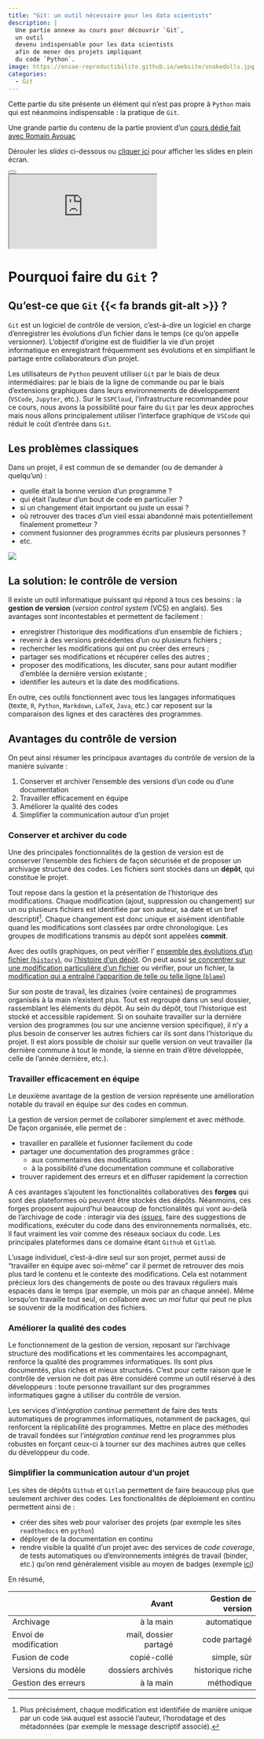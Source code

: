 ```yaml
---
title: "Git: un outil nécessaire pour les data scientists"
description: |
  Une partie annexe au cours pour découvrir `Git`,
  un outil
  devenu indispensable pour les data scientists
  afin de mener des projets impliquant
  du code `Python`.
image: https://ensae-reproductibilite.github.io/website/snakedolls.jpg
categories:
  - Git
---
```



Cette partie du site présente un élément qui n'est pas propre à
`Python` mais qui est néanmoins indispensable : la pratique de `Git`.

Une grande partie du contenu de la partie provient
d'un [cours dédié fait avec Romain Avouac](https://inseefrlab.github.io/formation-bonnes-pratiques-git-R/slides/complete.html)

:::{.cell .markdown}
Dérouler les _slides_ ci-dessous ou [cliquer ici](/slides/ggplot.qmd)
pour afficher les slides en plein écran.

```{=html}
<div class="sourceCode" id="cb1"><pre class="sourceCode yaml code-with-copy"><code class="sourceCode yaml"></code><button title="Copy to Clipboard" class="code-copy-button"><i class="bi"></i></button></pre><iframe class="sourceCode yaml code-with-copy" src="https://inseefrlab.github.io/formation-bonnes-pratiques-git-R/slides/complete.html#/partie-1-contr%C3%B4le-de-version-avec-git"></iframe></div>
```

:::

# Pourquoi faire du `Git` <i class="fas fa-code-branch"></i> ?


## Qu'est-ce que `Git` {{< fa brands git-alt >}} ? 

`Git` est un logiciel de contrôle de version, c'est-à-dire un logiciel en charge d'enregistrer les évolutions d'un fichier dans le temps (ce qu'on appelle versionner). L'objectif d'origine est de fluidifier la vie d'un projet informatique en enregistrant fréquemment ses évolutions et en simplifiant le partage entre collaborateurs d'un projet. 

Les utilisateurs de `Python` peuvent utiliser `Git` par le biais de deux intermédiaires: par le biais de la ligne de commande ou par le biais d'extensions graphiques dans leurs environnements de développement (`VSCode`, `Jupyter`, etc.). Sur le `SSPCloud`, l'infrastructure recommandée pour ce cours, nous avons la possibilité pour faire du `Git` par les deux approches mais nous allons principalement utiliser l'interface graphique de `VSCode` qui réduit le coût d'entrée dans `Git`. 


## Les problèmes classiques

Dans un projet, il est commun de se demander (ou de demander à quelqu'un) :

* quelle était la bonne version d'un programme ?
* qui était l'auteur d'un bout de code en particulier  ?
* si un changement était important ou juste un essai  ?
* où retrouver des traces d'un vieil essai abandonné mais potentiellement finalement prometteur  ?
* comment fusionner des programmes écrits par plusieurs personnes  ?
* etc.

![](https://thinkr.fr/wp-content/uploads/git_notfinal.gif){fig-width="60%"}

## La solution: le contrôle de version

Il existe un outil informatique puissant qui répond à tous ces besoins :
la __gestion de version__ (*version control system* (VCS) en anglais). Ses avantages sont incontestables et permettent de facilement :

* enregistrer l'historique des modifications d'un ensemble de fichiers ;
* revenir à des versions précédentes d'un ou plusieurs fichiers ;
* rechercher les modifications qui ont pu créer des erreurs ;
* partager ses modifications et récupérer celles des autres ;
* proposer des modifications, les discuter, sans pour autant modifier d'emblée la dernière version existante ;
* identifier les auteurs et la date des modifications.


En outre, ces outils fonctionnent avec tous les langages
informatiques (texte, `R`, `Python`, `Markdown`, `LaTeX`, `Java`, etc.)
car reposent sur la comparaison des lignes et des caractères des programmes.

## Avantages du contrôle de version

On peut ainsi résumer les principaux avantages du contrôle de version
de la manière suivante :

1. Conserver et archiver l'ensemble des versions d'un code ou d'une documentation
2. Travailler efficacement en équipe
3. Améliorer la qualité des codes
4. Simplifier la communication autour d'un projet


### Conserver et archiver du code

Une des principales fonctionnalités de la gestion de version est de conserver
l'ensemble des fichiers de façon sécurisée et de proposer un archivage
structuré des codes. Les fichiers sont stockés dans un **dépôt**, qui constitue le projet.

Tout repose dans la gestion et la présentation de l'historique des modifications.
Chaque modification (ajout, suppression ou changement) sur un ou plusieurs fichiers est identifiée par son auteur,
sa date et un bref descriptif[^1].
Chaque changement est donc unique et aisément identifiable quand les modifications sont classées par ordre chronologique. Les groupes de modifications transmis au dépôt sont appelées **commit**.


[^1]: Plus précisément, chaque modification est identifiée de manière unique par un code `SHA` auquel est associé l'auteur, l'horodatage et des métadonnées (par exemple le message descriptif associé).


Avec des outils graphiques, on peut vérifier l'
[ensemble des évolutions d'un fichier (`history`)](https://github.com/linogaliana/python-datascientist/commits/main/README.md),
ou [l'histoire d'un dépôt](https://github.com/linogaliana/python-datascientist/commits/main).
On peut aussi
[se concentrer sur une modification particulière d'un fichier](https://github.com/linogaliana/python-datascientist/commit/7e5d30ae0e260f9485453b42f195b0181a53e32e#diff-04c6e90faac2675aa89e2176d2eec7d8) ou vérifier, pour un fichier, la
[modification qui a entraîné l'apparition de telle ou telle ligne (`blame`)](https://github.com/linogaliana/python-datascientist/blame/main/README.md)

Sur son poste de travail, les dizaines (voire centaines) de programmes organisés à la main n'existent plus. Tout est regroupé dans un seul dossier, rassemblant les éléments du dépôt. Au sein du dépôt, tout l'historique est stocké et accessible rapidement. Si on souhaite travailler sur la dernière version des programmes (ou sur une ancienne version spécifique), il n'y a plus besoin de conserver les autres fichiers car ils sont dans l'historique du projet. Il est alors possible de choisir sur quelle version on veut travailler (la dernière commune à tout le monde, la sienne en train d'être développée, celle de l'année dernière, etc.).

### Travailler efficacement en équipe

Le deuxième avantage de la gestion de version représente une amélioration notable du travail en équipe sur des codes en commun.

La gestion de version permet de collaborer simplement et avec méthode. De façon organisée, elle permet de :

* travailler en parallèle et fusionner facilement du code
* partager une documentation des programmes grâce :
    + aux commentaires des modifications
    + à la possibilité d'une documentation commune et collaborative
* trouver rapidement des erreurs et en diffuser rapidement la
correction

A ces avantages s'ajoutent les fonctionalités collaboratives des __forges__
qui sont des plateformes où peuvent être stockés des dépôts. 
Néanmoins, ces forges proposent aujourd'hui beaucoup de fonctionalités 
qui vont au-delà de l'archivage de code : 
interagir via
des [*issues*](https://github.com/linogaliana/python-datascientist/issues),
faire des suggestions de modifications, exécuter du code dans des
environnements normalisés, etc.
Il faut vraiment les voir comme des réseaux sociaux du code. 
Les principales plateformes dans ce domaine étant `Github` et `Gitlab`.

L'usage individuel, c'est-à-dire seul sur son projet,
permet aussi de "travailler en équipe avec soi-même" car il permet de retrouver des mois plus tard le contenu et le contexte des modifications. Cela est notamment précieux lors des changements de poste ou des travaux réguliers mais espacés dans le temps (par exemple, un mois par an chaque année). Même lorsqu'on travaille tout seul, on collabore avec un *moi* futur qui peut ne plus se souvenir de la modification des fichiers.



### Améliorer la qualité des codes

Le fonctionnement de la gestion de version, reposant sur l'archivage structuré des modifications et les commentaires les accompagnant, renforce la qualité des programmes informatiques. Ils sont plus documentés, plus riches et mieux structurés. C'est pour cette raison que le contrôle de version ne doit pas être considéré comme un outil réservé à des développeurs : toute personne travaillant sur des programmes informatiques gagne à utiliser du contrôle de version.

Les services d'*intégration continue* permettent de faire des tests automatiques
de programmes informatiques, notamment de packages, qui renforcent la
réplicabilité des programmes. Mettre en place des méthodes de travail fondées
sur l'*intégration continue* rend les programmes plus robustes en forçant
ceux-ci à tourner sur des machines autres que celles du développeur du code.


### Simplifier la communication autour d'un projet

Les sites de dépôts `Github` et `Gitlab` permettent de faire beaucoup plus
que seulement archiver des codes. Les fonctionalités de déploiement
en continu permettent ainsi de :

* créer des sites web pour valoriser des projets (par exemple les sites
`readthedocs` en `python`)
* déployer de la documentation en continu
* rendre visible la qualité d'un projet avec des services de *code coverage*,
de tests automatiques ou d'environnements intégrés de travail (binder, etc.)
qu'on rend généralement visible au moyen de badges
(exemple [ici](https://github.com/linogaliana/python-datascientist#python-pour-la-data-science-))


En résumé, 

|                      |      Avant            |  Gestion de version  |
|:---------------------|----------------------:|---------------------:|
|Archivage             | à la main             | automatique          |
|Envoi de modification | mail, dossier partagé | code partagé         |
|Fusion de code        | copié-collé           | simple, sûr          |
|Versions du modèle    | dossiers archivés     | historique riche     |
|Gestion des erreurs   | à la main             | méthodique           |



